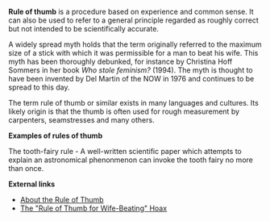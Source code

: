 '''Rule of thumb''' is a procedure based on experience and common sense. It can also be used to refer to a general principle regarded as roughly correct but not intended to be scientifically accurate.

A widely spread myth holds that the term originally referred to the maximum size of a stick with which it was permissible for a man to beat his wife. This myth has been thoroughly debunked, for instance by Christina Hoff Sommers in her book ''Who stole feminism?'' (1994). The myth is thought to have been invented by Del Martin of the NOW in 1976 and continues to be spread to this day. 

The term rule of thumb or similar exists in many languages and cultures. Its likely origin is that the thumb is often used for rough measurement by carpenters, seamstresses and many others.

'''Examples of rules of thumb'''

The tooth-fairy rule - A well-written scientific paper which attempts to explain an astronomical phenonmenon can invoke the tooth fairy no more than once.


'''External links'''
*[http://www.canlaw.com/rights/thumbrul.htm About the Rule of Thumb]
*[http://www.debunker.com/texts/ruleofthumb.html The "Rule of Thumb for Wife-Beating" Hoax]